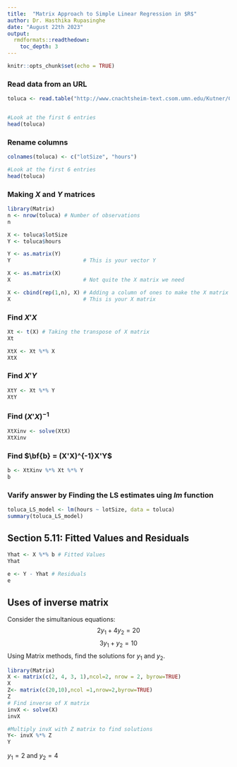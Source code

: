 ```yaml
---
title:  "Matrix Approach to Simple Linear Regression in $R$"
author: Dr. Hasthika Rupasinghe
date: "August 22th 2023"
output:
  rmdformats::readthedown:
    toc_depth: 3
---
```



```r
knitr::opts_chunk$set(echo = TRUE)
```

### Read data from an URL

```r
toluca <- read.table("http://www.cnachtsheim-text.csom.umn.edu/Kutner/Chapter%20%201%20Data%20Sets/CH01TA01.txt", sep ="" , header = FALSE)


#Look at the first 6 entries
head(toluca)
```


### Rename columns

```r
colnames(toluca) <- c("lotSize", "hours")

#Look at the first 6 entries
head(toluca)
```

### Making $X$ and $Y$ matrices

```r
library(Matrix)
n <- nrow(toluca) # Number of observations
n

X <- toluca$lotSize
Y <- toluca$hours

Y <- as.matrix(Y) 
Y                       # This is your vector Y

X <- as.matrix(X)
X                       # Not quite the X matrix we need

X <- cbind(rep(1,n), X) # Adding a column of ones to make the X matrix
X                       # This is your X matrix
```

### Find $X'X$
```r

Xt <- t(X) # Taking the transpose of X matrix
Xt

XtX <- Xt %*% X
XtX
```

### Find $X'Y$
```r

XtY <- Xt %*% Y
XtY
```

### Find $(X'X)^{-1}$
```r

XtXinv <- solve(XtX)
XtXinv
```


### Find $\bf{b} = (X'X)^{-1}X'Y$
```r

b <- XtXinv %*% Xt %*% Y
b
```




### Varify answer by Finding the LS estimates uing $lm$ function
```r
toluca_LS_model <- lm(hours ~ lotSize, data = toluca)
summary(toluca_LS_model)
```

## Section 5.11: Fitted Values and Residuals 


```r

Yhat <- X %*% b # Fitted Values
Yhat

e <- Y - Yhat # Residuals
e

```

## Uses of inverse matrix
Consider the simultanious equations:
$$2y_1+4y_2 =20$$
$$3y_1+y_2=10$$
Using Matrix methods, find the solutions for $y_1$ and $y_2$.

```r
library(Matrix)
X <- matrix(c(2, 4, 3, 1),ncol=2, nrow = 2, byrow=TRUE)
X
Z<- matrix(c(20,10),ncol =1,nrow=2,byrow=TRUE)
Z
# Find inverse of X matrix 
invX <- solve(X)
invX 

#Multiply invX with Z matrix to find solutions
Y<- invX %*% Z
Y

```

$y_1=2$ and $y_2 =4$















